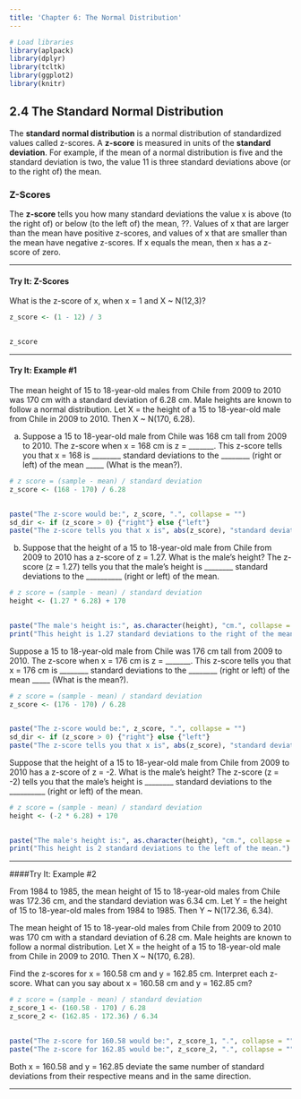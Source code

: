 ```yaml
---
title: 'Chapter 6: The Normal Distribution'
---
```


```r
# Load libraries
library(aplpack)
library(dplyr)
library(tcltk)
library(ggplot2)
library(knitr)

```

## 2.4 The Standard Normal Distribution

The **standard normal distribution** is a normal distribution of standardized values called z-scores. A **z-score** is measured in units of the **standard deviation**. For example, if the mean of a normal distribution is five and the standard deviation is two, the value 11 is three standard deviations above (or to the right of) the mean.

### Z-Scores

The **z-score** tells you how many standard deviations the value x is above (to the right of) or below (to the left of) the mean, ??. Values of x that are larger than the mean have positive z-scores, and values of x that are smaller than the mean have negative z-scores. If x equals the mean, then x has a z-score of zero.

-----

#### Try It: Z-Scores

What is the z-score of x, when x = 1 and X ~ N(12,3)?

```r

z_score <- (1 - 12) / 3
  
```
```r
z_score
```

------

#### Try It: Example #1

The mean height of 15 to 18-year-old males from Chile from 2009 to 2010 was 170 cm with a standard deviation of 6.28 cm. Male heights are known to follow a normal distribution. Let X = the height of a 15 to 18-year-old male from Chile in 2009 to 2010. Then X ~ N(170, 6.28).

a. Suppose a 15 to 18-year-old male from Chile was 168 cm tall from 2009 to 2010. The z-score when x = 168 cm is z = _______. This z-score tells you that x = 168 is ________ standard deviations to the ________ (right or left) of the mean _____ (What is the mean?).

```r

# z score = (sample - mean) / standard deviation
z_score <- (168 - 170) / 6.28
  
```
```r

paste("The z-score would be:", z_score, ".", collapse = "")
sd_dir <- if (z_score > 0) {"right"} else {"left"}
paste("The z-score tells you that x is", abs(z_score), "standard deviations to the", sd_dir, "of the mean, 170.", collapse = "") 

```

b. Suppose that the height of a 15 to 18-year-old male from Chile from 2009 to 2010 has a z-score of z = 1.27. What is the male's height? The z-score (z = 1.27) tells you that the male's height is ________ standard deviations to the __________ (right or left) of the mean.

```r

# z score = (sample - mean) / standard deviation
height <- (1.27 * 6.28) + 170
  
```
```r
paste("The male's height is:", as.character(height), "cm.", collapse = "")
print("This height is 1.27 standard deviations to the right of the mean.") 

```

Suppose a 15 to 18-year-old male from Chile was 176 cm tall from 2009 to 2010. The z-score when x = 176 cm is z = _______. This z-score tells you that x = 176 cm is ________ standard deviations to the ________ (right or left) of the mean _____ (What is the mean?).

```r

# z score = (sample - mean) / standard deviation
z_score <- (176 - 170) / 6.28
  
```
```r

paste("The z-score would be:", z_score, ".", collapse = "")
sd_dir <- if (z_score > 0) {"right"} else {"left"}
paste("The z-score tells you that x is", abs(z_score), "standard deviations to the", sd_dir, "of the mean, 170.", collapse = "") 

```

Suppose that the height of a 15 to 18-year-old male from Chile from 2009 to 2010 has a z-score of z = -2. What is the male's height? The z-score (z = -2) tells you that the male's height is ________ standard deviations to the __________ (right or left) of the mean.

```r

# z score = (sample - mean) / standard deviation
height <- (-2 * 6.28) + 170
  
```
```r
paste("The male's height is:", as.character(height), "cm.", collapse = "")
print("This height is 2 standard deviations to the left of the mean.") 

```

------

####Try It: Example #2

From 1984 to 1985, the mean height of 15 to 18-year-old males from Chile was 172.36 cm, and the standard deviation was 6.34 cm. Let Y = the height of 15 to 18-year-old males from 1984 to 1985. Then Y ~ N(172.36, 6.34).

The mean height of 15 to 18-year-old males from Chile from 2009 to 2010 was 170 cm with a standard deviation of 6.28 cm. Male heights are known to follow a normal distribution. Let X = the height of a 15 to 18-year-old male from Chile in 2009 to 2010. Then X ~ N(170, 6.28).

Find the z-scores for x = 160.58 cm and y = 162.85 cm. Interpret each z-score. What can you say about x = 160.58 cm and y = 162.85 cm?

```r

# z score = (sample - mean) / standard deviation
z_score_1 <- (160.58 - 170) / 6.28
z_score_2 <- (162.85 - 172.36) / 6.34
  
```
```r

paste("The z-score for 160.58 would be:", z_score_1, ".", collapse = "")
paste("The z-score for 162.85 would be:", z_score_2, ".", collapse = "")

```

Both x = 160.58 and y = 162.85 deviate the same number of standard deviations from their respective means and in the same direction.

------

